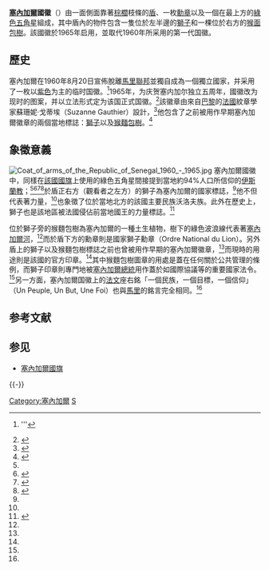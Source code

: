 {{Infobox coat of arms
|name             = 塞內加爾國徽
|image            = Coat of arms of Senegal.svg
|image_width      = 250
|armiger          = {{flag | Senegal}}
|year_adopted     = 1965年
|crest            = 一顆綠色五角星
|shield           = 左半邊的背景顏色為紅色，而右方則是黃色背景。左方有一隻以後腿站立的金色[[獅子|獅子]]，而右半邊則有一棵[[猴面包樹|猴面包樹]]以及一條在樹木下方的綠色波浪線。
|supporters       = [[棕櫚|棕櫚]]枝條
|motto            = '''Un Peuple, Un But, Une Foi''' <br> 「一個民族，一個目標，一個信仰」
|orders           = 國家獅子勳章（Ordre National du Lion）星章
}}

'''[[塞內加爾|塞內加爾]]國徽'''（{{lang-fr|'''Armoiries du Sénégal'''}}）由一面側面靠著[[棕櫚|棕櫚]]枝條的[[盾|盾]]、一枚[[勳章|勳章]]以及一個在最上方的[[綠色|綠色]][[五角星|五角星]]組成，其中盾內的物件包含一隻位於左半邊的[[獅子|獅子]]和一棵位於右方的[[猴面包樹|猴面包樹]]。該國徽於1965年启用，並取代1960年所采用的第一代国徽。

==歷史==
塞內加爾在1960年8月20日宣佈脫離[[馬里聯邦|馬里聯邦]]並獨自成為一個獨立國家，并采用了一枚以[[紫色|紫色]]为主的临时国徽。<ref name=EB>{{cite encyclopedia | first=Whitney | last=Smith | encyclopedia=大英百科全書 | title=Senegal, flag of | language=en | url=http://www.britannica.com/EBchecked/topic/1355497/Senegal-flag-of | accessdate=2014年12月18日 | publisher=大英百科全書公司 | archive-date=2013年10月29日 | archive-url=https://web.archive.org/web/20131029215109/http://www.britannica.com/EBchecked/topic/1355497/Senegal-flag-of | dead-url=no }}'''{{subscription required}}</ref>1965年，为庆贺塞内加尔独立五周年，國徽改为现时的图案，并以立法形式定为该国正式国徽。<ref>{{cite book | last=Briggs | first=Geoffrey | publisher=Viking Press | year=1974年 | url=http://books.google.ca/books?id=UThoAAAAMAAJ&q=coat+of+arms+senegal&dq=coat+of+arms+senegal&hl=en&sa=X&ei=ShgvU-rGAoGqhQeO6YGgCg&ved=0CFEQ6AEwCA | title=National heraldry of the world | pages=第114頁 | accessdate=2014年12月18日 | language=en | archive-date=2014年12月30日 | archive-url=https://web.archive.org/web/20141230143804/http://books.google.ca/books?id=UThoAAAAMAAJ&q=coat+of+arms+senegal&dq=coat+of+arms+senegal&hl=en&sa=X&ei=ShgvU-rGAoGqhQeO6YGgCg&ved=0CFEQ6AEwCA | dead-url=no }}</ref>該徽章由來自[[巴黎|巴黎]]的[[法國|法國]]紋章學家蘇珊妮·戈蒂埃（Suzanne Gauthier）設計，<ref name=Pedersen>{{cite book | url=http://books.google.ca/books?id=0RhKAAAAMAAJ&q=coat+of+arms+senegal+suzanne+gauthier&dq=coat+of+arms+senegal+suzanne+gauthier&hl=en&sa=X&ei=tQMnU73nA-eH0AWd64CYBA&ved=0CDQQ6AEwAA | title=The international flag book in color | publisher=Morrow | year=1971年 | last=Pedersen | first=Christian Fogd | pages=第188頁 | accessdate=2014年12月18日 | language=en | archive-date=2014年12月30日 | archive-url=https://web.archive.org/web/20141230143454/http://books.google.ca/books?id=0RhKAAAAMAAJ&q=coat+of+arms+senegal+suzanne+gauthier&dq=coat+of+arms+senegal+suzanne+gauthier&hl=en&sa=X&ei=tQMnU73nA-eH0AWd64CYBA&ved=0CDQQ6AEwAA | dead-url=no }}</ref>他包含了之前被用作早期塞內加爾徽章的兩個當地標誌：[[獅子|獅子]]以及[[猴麵包樹|猴麵包樹]]。<ref name=complete>{{cite book | url=http://books.google.ca/books?id=ZauSgqSl6ekC&pg=PA76&dq=flag+of+senegal+green+star&hl=en&sa=X&ei=CRgvU4XRLM2JhQfyyoEI&ved=0CFcQ6AEwBjgK#v=onepage&q=flag%20of%20senegal%20green%20star&f=false | title=Complete Flags of the World | publisher=Dorling Kindersley Ltd. | date=2008年11月3日 | last=Kindersley | first=Dorling | pages=第76頁 | accessdate=2014年12月18日 | language=en | isbn=9781405338615 | archive-date=2014年12月30日 | archive-url=https://web.archive.org/web/20141230223022/http://books.google.ca/books?id=ZauSgqSl6ekC&pg=PA76&dq=flag+of+senegal+green+star&hl=en&sa=X&ei=CRgvU4XRLM2JhQfyyoEI&ved=0CFcQ6AEwBjgK#v=onepage&q=flag%20of%20senegal%20green%20star&f=false | dead-url=no }}</ref>

==象徵意義==
[[File:Coat_of_arms_of_the_Republic_of_Senegal_1960_-_1965.jpg|thumb]]
塞內加爾國徽中，同樣在[[塞內加爾國旗|該國國旗]]上使用的綠色五角星間接提到當地約94%人口所信仰的[[伊斯蘭教|伊斯蘭教]]；<ref name=complete/><ref>{{cite book | last=Philip | first=George and Son | publisher=牛津大學出版社 | url=http://books.google.ca/books?id=8UD0kOEb1XIC&pg=PA198&dq=flag+of+senegal&hl=en&sa=X&ei=vPiZUdnsAoXOhAfzi4CAAw&ved=0CEYQ6AEwBA#v=onepage&q=flag%20of%20senegal&f=false | title=Encyclopedic World Atlas | date=2002年12月26日 | pages=第198頁 | accessdate=2014年12月18日 | language=en | isbn=9780195219203 | archive-date=2014年12月30日 | archive-url=https://web.archive.org/web/20141230211118/http://books.google.ca/books?id=8UD0kOEb1XIC&pg=PA198&dq=flag+of+senegal&hl=en&sa=X&ei=vPiZUdnsAoXOhAfzi4CAAw&ved=0CEYQ6AEwBA#v=onepage&q=flag%20of%20senegal&f=false | dead-url=no }}</ref><ref name=report>{{cite book | language=en | url=http://books.google.ca/books?id=tIKob3eKf4IC&pg=PA10&dq=flag+of+senegal&hl=en&sa=X&ei=vPiZUdnsAoXOhAfzi4CAAw&ved=0CEIQ6AEwAw#v=onepage&q=flag%20of%20senegal&f=false | title=The Report: Senegal 2009 | publisher=Oxford Business Group | year=2009年 | pages=第10頁 | accessdate=2014年12月18日 | isbn=9781902339214 | archive-date=2014年12月30日 | archive-url=https://web.archive.org/web/20141230203359/http://books.google.ca/books?id=tIKob3eKf4IC&pg=PA10&dq=flag+of+senegal&hl=en&sa=X&ei=vPiZUdnsAoXOhAfzi4CAAw&ved=0CEIQ6AEwAw#v=onepage&q=flag%20of%20senegal&f=false | dead-url=no }}</ref><ref name=CIA>{{cite web | title=Senegal | language=en | url=https://www.cia.gov/library/publications/the-world-factbook/geos/sg.html | accessdate=2014年12月18日 | work=The World Factbook | publisher=中央情報局 | archive-date=2018年12月24日 | archive-url=https://web.archive.org/web/20181224183736/https://www.cia.gov/library/publications/the-world-factbook/geos/sg.html%20 | dead-url=no }}</ref>於盾正右方（觀看者之左方）的獅子為塞內加爾的國家標誌，<ref name=CIA/>他不但代表著力量，<ref name=Pedersen/>也象徵了位於當地北方的該國主要民族沃洛夫族。此外在歷史上，獅子也是該地區被法國侵佔前當地國王的力量標誌。<ref name=gov>{{cite web | title=Symbolique nationale | url=http://www.gouv.sn/Symbolique-nationale.html | accessdate=2014年12月18日 | work=Gouv.sn | publisher=塞內加爾政府 | language=fr | deadurl=yes | archiveurl=https://web.archive.org/web/20141226120134/http://www.gouv.sn/Symbolique-nationale.html | archivedate=2014年12月26日 | df= }}</ref>

位於獅子旁的猴麵包樹為塞內加爾的一種土生植物，樹下的綠色波浪線代表著[[塞內加爾河|塞內加爾河]]，<ref name=Pedersen/>而於盾下方的勳章則是國家獅子勳章（Ordre National du Lion）。另外盾上的獅子以及猴麵包樹標誌之前也曾被用作早期的塞內加爾徽章，<ref name=complete/>而現時的用途則是該國的官方印章。<ref name=gov/>其中猴麵包樹圖章的用處是蓋在任何關於公共管理的條例，而獅子印章則專門地被[[塞內加爾總統|塞內加爾總統]]用作蓋於如國際協議等的重要國家法令。<ref name=gov/>另一方面，塞內加爾国徽上的[[法文|法文]]座右銘「一個民族，一個目標，一個信仰」（Un Peuple, Un But, Une Foi）也與[[馬里|馬里]]的銘言完全相同。<ref name=complete/>

== 参考文献 ==
{{Reflist|colwidth=30em}}

== 参见 ==
{{Portal box|紋章及旗幟}}
* [[塞內加爾國旗|塞內加爾國旗]]

{{-}}
{{非洲題目|國徽}}

[[Category:塞內加爾|Category:塞內加爾]]
[[Category:國徽|S]]